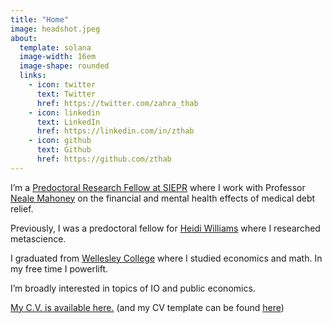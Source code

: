 ```yaml
---
title: "Home"
image: headshot.jpeg
about:
  template: solana
  image-width: 16em
  image-shape: rounded
  links:
    - icon: twitter
      text: Twitter
      href: https://twitter.com/zahra_thab
    - icon: linkedin
      text: LinkedIn
      href: https://linkedin.com/in/zthab
    - icon: github
      text: Github
      href: https://github.com/zthab
---
```

I'm a [Predoctoral Research Fellow at SIEPR](https://siepr.stanford.edu/programs/predoctoral-research-fellowship-opportunities) where I work with Professor [Neale Mahoney](https://nmahoney.people.stanford.edu/) on the financial and mental health effects of medical debt relief. 

Previously, I was a predoctoral fellow for [Heidi Williams](https://sites.google.com/view/heidi-l-williams/home) where I researched metascience. 

I graduated from [Wellesley College](https://www.wellesley.edu/) where I studied economics and math. In my free time I powerlift.

I'm broadly interested in topics of IO and public economics.

[My C.V. is available here.](/zahra_thabet_cv.pdf) (and my CV template can be found [here](https://gabesekeres.com/cv.html))

